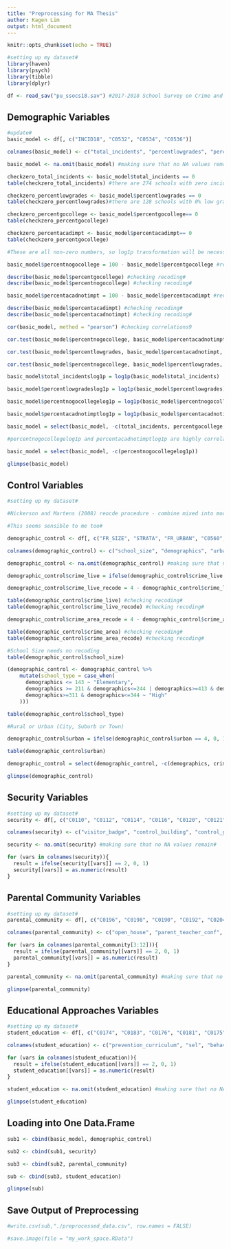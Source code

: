 ```yaml
---
title: "Preprocessing for MA Thesis"
author: Kagen Lim
output: html_document
---
```

```r
knitr::opts_chunk$set(echo = TRUE)
```

```r
#setting up my dataset#
library(haven)
library(psych)
library(tibble)
library(dplyr)

df <- read_sav("pu_ssocs18.sav") #2017-2018 School Survey on Crime and Safety Dataset; find the hyperlink above#
```

## Demographic Variables 
```r
#update#
basic_model <- df[, c("INCID18", "C0532", "C0534", "C0536")]

colnames(basic_model) <- c("total_incidents", "percentlowgrades", "percentgocollege", "percentacadimpt")

basic_model <- na.omit(basic_model) #making sure that no NA values remain#

checkzero_total_incidents <- basic_model$total_incidents == 0
table(checkzero_total_incidents) #there are 274 schools with zero incidents, out of all 2762 schools#

checkzero_percentlowgrades <- basic_model$percentlowgrades == 0
table(checkzero_percentlowgrades)#there are 128 schools with 0% low grades, out of all 2762 schools#

checkzero_percentgocollege <- basic_model$percentgocollege== 0
table(checkzero_percentgocollege)

checkzero_percentacadimpt <- basic_model$percentacadimpt== 0
table(checkzero_percentgocollege)

#These are all non-zero numbers, so log1p transformation will be necessary#

basic_model$percentnogocollege = 100 - basic_model$percentgocollege #reverse-recoding percentgocollege as percent no go college#

describe(basic_model$percentgocollege) #checking recoding#
describe(basic_model$percentnogocollege) #checking recoding#

basic_model$percentacadnotimpt = 100 - basic_model$percentacadimpt #reverse-recoding percent acadnotimpt as percentacadimpt#

describe(basic_model$percentacadimpt) #checking recoding#
describe(basic_model$percentacadnotimpt) #checking recoding#

cor(basic_model, method = "pearson") #checking correlations9

cor.test(basic_model$percentnogocollege, basic_model$percentacadnotimpt, method = "pearson")

cor.test(basic_model$percentlowgrades, basic_model$percentacadnotimpt, method = "pearson")

cor.test(basic_model$percentnogocollege, basic_model$percentlowgrades, method = "pearson")
```

```r
basic_model$total_incidentslog1p = log1p(basic_model$total_incidents)

basic_model$percentlowgradeslog1p = log1p(basic_model$percentlowgrades)

basic_model$percentnogocollegelog1p = log1p(basic_model$percentnogocollege)

basic_model$percentacadnotimptlog1p = log1p(basic_model$percentacadnotimpt)

basic_model = select(basic_model, -c(total_incidents, percentgocollege,percentnogocollege, percentacadimpt, percentacadnotimpt, percentlowgrades))

#percentnogocollegelog1p and percentacadnotimptlog1p are highly correlated, so one of them needs to be dropped. I will drop percentnogocollegelog1p.#

basic_model = select(basic_model, -c(percentnogocollegelog1p))

glimpse(basic_model)
```

## Control Variables 
```r
#setting up my dataset#

#Nickerson and Martens (2008) reocde procedure - combine mixed into moderate, and combined school into middle school# 

#This seems sensible to me too#

demographic_control <- df[, c("FR_SIZE", "STRATA", "FR_URBAN", "C0560", "C0562")]

colnames(demographic_control) <- c("school_size", "demographics", "urban", "crime_live", "crime_area")

demographic_control <- na.omit(demographic_control) #making sure that no NA values remain#

demographic_control$crime_live = ifelse(demographic_control$crime_live == 4, 2, demographic_control$crime_live)

demographic_control$crime_live_recode = 4 - demographic_control$crime_live #reverse-recoding crimelive#

table(demographic_control$crime_live) #checking recoding#
table(demographic_control$crime_live_recode) #checking recoding#

demographic_control$crime_area_recode = 4 - demographic_control$crime_area #reverse-recoding crimearea#

table(demographic_control$crime_area) #checking recoding#
table(demographic_control$crime_area_recode) #checking recoding#

#School Size needs no recoding
table(demographic_control$school_size)

(demographic_control <- demographic_control %>%
    mutate(school_type = case_when(
      demographics <= 143 ~ "Elementary",
      demographics >= 211 & demographics<=244 | demographics>=413 & demographics<=444 ~  "Middle_Combined",
      demographics>=311 & demographics<=344 ~ "High"
    )))

table(demographic_control$school_type)

#Rural or Urban (City, Suburb or Town)

demographic_control$urban = ifelse(demographic_control$urban == 4, 0, 1)

table(demographic_control$urban)

demographic_control = select(demographic_control, -c(demographics, crime_live, crime_area))

glimpse(demographic_control)
```

## Security Variables 
```r
#setting up my dataset#
security <- df[, c("C0110", "C0112", "C0114", "C0116", "C0120", "C0121", "C0122", "C0125", "C0129", "C0134", "C0136", "C0138", "C0140", "C0139", "C0141", "C0143", "C0142", "C0144", "C0146", "C0150", "C0153")]

colnames(security) <- c("visitor_badge", "control_building", "control_ground", "require_check", "random_check", "lock_inside", "close_lunch", "random_sweep", "drug_testing", "wear_uniform", "dress_code", "school_lockers", "book_bags", "panic_button", "emergency_notif", "anonymous_report", "student_id", "staff_id", "security_camera", "radio", "prohibit_phone")

security <- na.omit(security) #making sure that no NA values remain#

for (vars in colnames(security)){
  result = ifelse(security[[vars]] == 2, 0, 1)
  security[[vars]] = as.numeric(result)
}
```

## Parental Community Variables 
```r
#setting up my dataset#
parental_community <- df[, c("C0196", "C0198", "C0190", "C0192", "C0204", "C0206", "C0208", "C0210", "C0212", "C0214", "C0216", "C0218")]

colnames(parental_community) <- c("open_house", "parent_teacher_conf", "disciplinary_process", "parent_training_assist", "parenthelp_drug", "socialshelp_drug", "juvhelp_drug", "lawhelp_drug", "mhhelp_drug", "civichelp_drug", "privatehelp_drug", "relighelp_drug")

for (vars in colnames(parental_community[3:12])){
  result = ifelse(parental_community[[vars]] == 2, 0, 1)
  parental_community[[vars]] = as.numeric(result)
}

parental_community <- na.omit(parental_community) #making sure that no NA values remain#

glimpse(parental_community)
```

## Educational Approaches Variables 
```r
#setting up my dataset#
student_education <- df[, c("C0174", "C0183", "C0176", "C0181", "C0175", "C0177", "C0179", "C0186")]

colnames(student_education) <- c("prevention_curriculum", "sel", "behav_mod", "mentoring", "peer_mediation", "student_court", "restorative_circles", "promote_community")

for (vars in colnames(student_education)){
  result = ifelse(student_education[[vars]] == 2, 0, 1)
  student_education[[vars]] = as.numeric(result)
}

student_education <- na.omit(student_education) #making sure that no NA values remain#

glimpse(student_education)
```


## Loading into One Data.Frame 
```r
sub1 <- cbind(basic_model, demographic_control)

sub2 <- cbind(sub1, security)

sub3 <- cbind(sub2, parental_community)

sub <- cbind(sub3, student_education)

glimpse(sub)
```


## Save Output of Preprocessing
```r
#write.csv(sub,"./preprocessed_data.csv", row.names = FALSE)
```


```r

#save.image(file = "my_work_space.RData")

```

